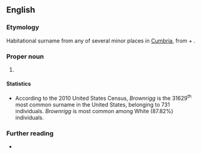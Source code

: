 ==English==
{{wikipedia}}

===Etymology===
Habitational surname from any of several minor places in [[Cumbria]], from {{der|en|ang|brūn||brown}} + {{m|ang|hryċġ||ridge}}.

===Proper noun===
{{en-proper noun|s}}

# {{surname|en|from=Old English}}

====Statistics====
* According to the 2010 United States Census, ''Brownrigg'' is the 31629<sup>th</sup> most common surname in the United States, belonging to 731 individuals. ''Brownrigg'' is most common among White (87.82%) individuals.

===Further reading===
* {{R:en:DAFN}}
